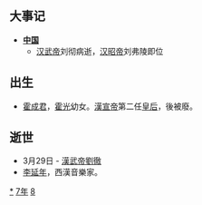 {{yearTOC|-87|西汉'''[[後元_(漢武帝)|後元]]二年'''}}

== 大事记 ==
*'''[[中国|中国]]'''
**[[汉武帝|汉武帝]]刘彻病逝，[[汉昭帝|汉昭帝]]刘弗陵即位

== 出生 ==
*[[霍成君|霍成君]]，[[霍光|霍光]]幼女。[[漢宣帝|漢宣帝]]第二任[[皇后|皇后]]，後被廢。

== 逝世 ==
{{Wikisource year mention}}
*3月29日 - [[漢武帝劉徹|漢武帝劉徹]]
*[[李延年_(汉朝)|李延年]]，西漢音樂家。

[[Category:前87年|*]]
[[Category:前80年代|7年]]
[[Category:前1世纪各年|8]]